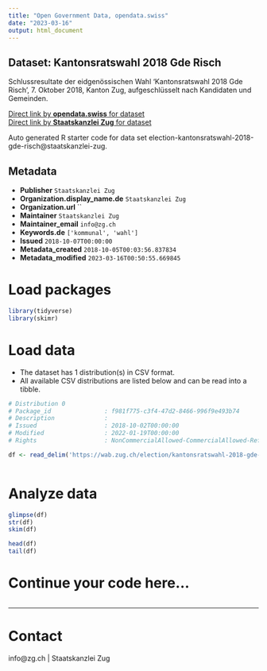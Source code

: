 ```yaml
---
title: "Open Government Data, opendata.swiss"
date: "2023-03-16"
output: html_document
---
```


## Dataset: Kantonsratswahl 2018 Gde Risch

Schlussresultate der eidgenössischen Wahl 'Kantonsratswahl 2018 Gde Risch', 7. Oktober 2018, Kanton Zug, aufgeschlüsselt nach Kandidaten und Gemeinden.

[Direct link by **opendata.swiss** for dataset](https://opendata.swiss/de/dataset/kantonsratswahl-2018-gde-risch)<br>
[Direct link by **Staatskanzlei Zug** for dataset](https://wab.zug.ch/election/kantonsratswahl-2018-gde-risch/data)

Auto generated R starter code for data set election-kantonsratswahl-2018-gde-risch@staatskanzlei-zug.

## Metadata

- **Publisher** `Staatskanzlei Zug`
- **Organization.display_name.de** `Staatskanzlei Zug`
- **Organization.url** ``
- **Maintainer** `Staatskanzlei Zug`
- **Maintainer_email** `info@zg.ch`
- **Keywords.de** `['kommunal', 'wahl']`
- **Issued** `2018-10-07T00:00:00`
- **Metadata_created** `2018-10-05T00:03:56.837834`
- **Metadata_modified** `2023-03-16T00:50:55.669845`


# Load packages

```r

library(tidyverse)
library(skimr)

```

# Load data

-   The dataset has 1 distribution(s) in CSV format.
-   All available CSV distributions are listed below and can be read into a tibble.

```r

# Distribution 0
# Package_id               : f981f775-c3f4-47d2-8466-996f9e493b74
# Description              : 
# Issued                   : 2018-10-02T00:00:00
# Modified                 : 2022-01-19T00:00:00
# Rights                   : NonCommercialAllowed-CommercialAllowed-ReferenceRequired

df <- read_delim('https://wab.zug.ch/election/kantonsratswahl-2018-gde-risch/data-csv')



```

# Analyze data

```r

glimpse(df)
str(df)
skim(df)

head(df)
tail(df)

```

# Continue your code here...

```r

```

------------------------------------------------------------------------

# Contact

info@zg.ch | Staatskanzlei Zug
